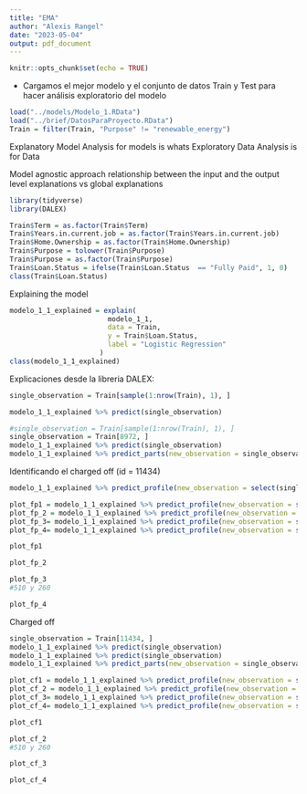 ```yaml
---
title: "EMA"
author: "Alexis Rangel"
date: "2023-05-04"
output: pdf_document
---
```


```r
knitr::opts_chunk$set(echo = TRUE)
```

- Cargamos el mejor modelo y el conjunto de datos Train y Test para hacer análisis exploratorio del modelo
```r
load("../models/Modelo_1.RData")
load("../brief/DatosParaProyecto.RData")
Train = filter(Train, "Purpose" != "renewable_energy")
```


Explanatory Model Analysis for models is whats Exploratory Data Analysis is for Data

Model agnostic approach
relationship between the input and the output
level explanations vs global explanations
```r
library(tidyverse)
library(DALEX)
```

```r
Train$Term = as.factor(Train$Term)
Train$Years.in.current.job = as.factor(Train$Years.in.current.job)
Train$Home.Ownership = as.factor(Train$Home.Ownership)
Train$Purpose = tolower(Train$Purpose)
Train$Purpose = as.factor(Train$Purpose)
Train$Loan.Status = ifelse(Train$Loan.Status  == "Fully Paid", 1, 0)
class(Train$Loan.Status)
```



Explaining the model

```r
modelo_1_1_explained = explain(
                        modelo_1_1,
                        data = Train,
                        y = Train$Loan.Status,
                        label = "Logistic Regression"
                      )
class(modelo_1_1_explained)
```

Explicaciones desde la libreria DALEX:

```r
single_observation = Train[sample(1:nrow(Train), 1), ]

modelo_1_1_explained %>% predict(single_observation)
```
 
```r
#single_observation = Train[sample(1:nrow(Train), 1), ]
single_observation = Train[8972, ]
modelo_1_1_explained %>% predict(single_observation)
modelo_1_1_explained %>% predict_parts(new_observation = single_observation) %>% plot(title="Break-Down for single obs with Fully Paid response")
```

Identificando el charged off (id = 11434)

```r
modelo_1_1_explained %>% predict_profile(new_observation = select(single_observation, -c('ID'))) %>% plot(title="Break-Down for single obs with Fully Paid response")
```

```r
plot_fp1 = modelo_1_1_explained %>% predict_profile(new_observation = select(single_observation, -c('ID'))) %>% plot(title="Break-Down Fully Paid response",  variables=c("Annual.Income"))
plot_fp_2 = modelo_1_1_explained %>% predict_profile(new_observation = select(single_observation, -c('ID'))) %>% plot(title="Break-Down Fully Paid response",  variables=c("Credit.Score"))
plot_fp_3= modelo_1_1_explained %>% predict_profile(new_observation = select(single_observation, -c('ID'))) %>% plot(title="Break-Down Fully Paid response",  variables=c("Current.Loan.Amount"))
plot_fp_4= modelo_1_1_explained %>% predict_profile(new_observation = select(single_observation, -c('ID'))) %>% plot(title="Break-Down Fully Paid response",  variables=c("Monthly.Debt"))
```

```r
plot_fp1
```

```r
plot_fp_2
```

```r
plot_fp_3
#510 y 260
```

```r
plot_fp_4
```

Charged off

```r
single_observation = Train[11434, ]
modelo_1_1_explained %>% predict(single_observation)
modelo_1_1_explained %>% predict(single_observation)
modelo_1_1_explained %>% predict_parts(new_observation = single_observation) %>% plot(title="Break-Down for single obs with Charged Off response")
```

```r
plot_cf1 = modelo_1_1_explained %>% predict_profile(new_observation = select(single_observation, -c('ID'))) %>% plot(title="Break-Down Charged Off response",  variables=c("Annual.Income"))
plot_cf_2 = modelo_1_1_explained %>% predict_profile(new_observation = select(single_observation, -c('ID'))) %>% plot(title="Break-Down Charged Off response",  variables=c("Credit.Score"))
plot_cf_3= modelo_1_1_explained %>% predict_profile(new_observation = select(single_observation, -c('ID'))) %>% plot(title="Break-Down Charged Off response",  variables=c("Current.Loan.Amount"))
plot_cf_4= modelo_1_1_explained %>% predict_profile(new_observation = select(single_observation, -c('ID'))) %>% plot(title="Break-Down Charged Off response",  variables=c("Monthly.Debt"))
```


```r
plot_cf1
```
```r
plot_cf_2
#510 y 260
```

```r
plot_cf_3
```

```r
plot_cf_4
```


